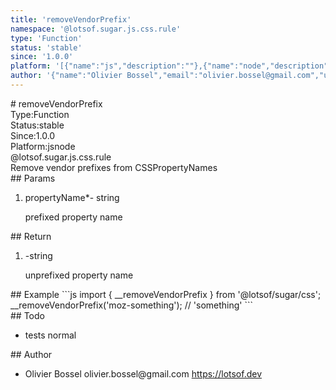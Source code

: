 ```yaml
---
title: 'removeVendorPrefix'
namespace: '@lotsof.sugar.js.css.rule'
type: 'Function'
status: 'stable'
since: '1.0.0'
platform: '[{"name":"js","description":""},{"name":"node","description":""}]'
author: '{"name":"Olivier Bossel","email":"olivier.bossel@gmail.com","url":"https://lotsof.dev"}'
---
```

<div class="docmap-mdx">
# removeVendorPrefix
<div class="_metas">
<div class="_type"><span class="_type-label">Type:</span><span class="_type-value">Function</span></div>
<div class="_status"><span class="_status-label">Status:</span><span class="_status-value -stable">stable</span></div>
<div class="_since"><span class="_since-label">Since:</span><span class="_since-value">1.0.0</span></div>
<div class="_platform"><span class="_platform-label">Platform:</span><span class="_platform-value -js">js</span><span class="_platform-value -node">node</span></div>
</div>
<div class="_namespace">@lotsof.sugar.js.css.rule</div>
<div class="_description typo-format typo-rhythm">
Remove vendor prefixes from CSSPropertyNames
</div>
<div class="_params">
## Params
<ol class="_list">
<li class="_item">
<span class="_name">propertyName<span class="_required">*</span></span><span class="_default">-</span> <span class="_type">string</span>
<p class="_description">prefixed property name</p>
</li>
</ol>
</div>
<div class="_return">
## Return
<ol class="_list">
<li class="_item">
<span class="_default">-</span><span class="_type">string</span>
<p class="_description">unprefixed property name</p>
</li>
</ol>
</div>
<div class="_examples">
## Example
```js
import { __removeVendorPrefix } from '@lotsof/sugar/css';
__removeVendorPrefix('moz-something'); // 'something'
```
</div>
<div class="_todo">
## Todo
<ul class="_list">
<li class="_item">
<span class="_description">tests</span>
<span class="_priority -normal">normal</span>
</li>
</ul>
</div>
<div class="_author">
## Author
<ul class="_list">
<li class="_item">
<span class="_name">Olivier Bossel</span>
<span class="_email">olivier.bossel@gmail.com</span>
<a href="https://lotsof.dev" target="_blank" class="_url">https://lotsof.dev</a>
</li>
</ul>
</div>
</div>